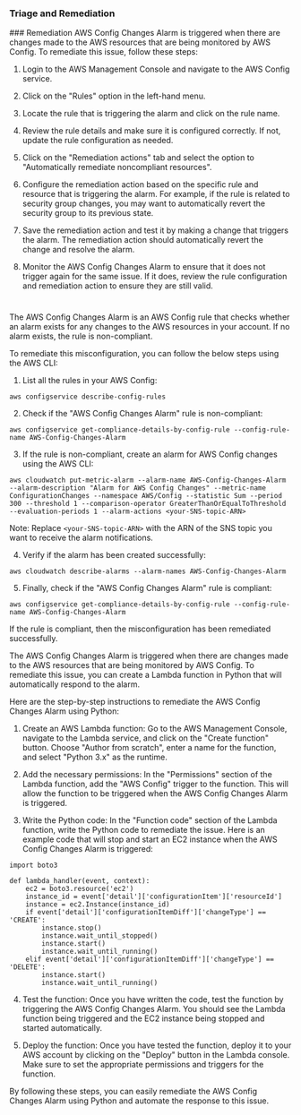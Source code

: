 
### Triage and Remediation
<Tabs>
<Tab title='Remediation'>
### Remediation

<AccordionGroup>
<Accordion title='Using Console' defaultOpen='true'>
AWS Config Changes Alarm is triggered when there are changes made to the AWS resources that are being monitored by AWS Config. To remediate this issue, follow these steps:

1. Login to the AWS Management Console and navigate to the AWS Config service.

2. Click on the "Rules" option in the left-hand menu.

3. Locate the rule that is triggering the alarm and click on the rule name.

4. Review the rule details and make sure it is configured correctly. If not, update the rule configuration as needed.

5. Click on the "Remediation actions" tab and select the option to "Automatically remediate noncompliant resources".

6. Configure the remediation action based on the specific rule and resource that is triggering the alarm. For example, if the rule is related to security group changes, you may want to automatically revert the security group to its previous state.

7. Save the remediation action and test it by making a change that triggers the alarm. The remediation action should automatically revert the change and resolve the alarm.

8. Monitor the AWS Config Changes Alarm to ensure that it does not trigger again for the same issue. If it does, review the rule configuration and remediation action to ensure they are still valid.

#
</Accordion>

<Accordion title='Using CLI'>
The AWS Config Changes Alarm is an AWS Config rule that checks whether an alarm exists for any changes to the AWS resources in your account. If no alarm exists, the rule is non-compliant.

To remediate this misconfiguration, you can follow the below steps using the AWS CLI:

1. List all the rules in your AWS Config:

```
aws configservice describe-config-rules
```

2. Check if the "AWS Config Changes Alarm" rule is non-compliant:

```
aws configservice get-compliance-details-by-config-rule --config-rule-name AWS-Config-Changes-Alarm
```

3. If the rule is non-compliant, create an alarm for AWS Config changes using the AWS CLI:

```
aws cloudwatch put-metric-alarm --alarm-name AWS-Config-Changes-Alarm --alarm-description "Alarm for AWS Config Changes" --metric-name ConfigurationChanges --namespace AWS/Config --statistic Sum --period 300 --threshold 1 --comparison-operator GreaterThanOrEqualToThreshold --evaluation-periods 1 --alarm-actions <your-SNS-topic-ARN>
```

Note: Replace `<your-SNS-topic-ARN>` with the ARN of the SNS topic you want to receive the alarm notifications.

4. Verify if the alarm has been created successfully:

```
aws cloudwatch describe-alarms --alarm-names AWS-Config-Changes-Alarm
```

5. Finally, check if the "AWS Config Changes Alarm" rule is compliant:

```
aws configservice get-compliance-details-by-config-rule --config-rule-name AWS-Config-Changes-Alarm
```

If the rule is compliant, then the misconfiguration has been remediated successfully.
</Accordion>

<Accordion title='Using Python'>
The AWS Config Changes Alarm is triggered when there are changes made to the AWS resources that are being monitored by AWS Config. To remediate this issue, you can create a Lambda function in Python that will automatically respond to the alarm.

Here are the step-by-step instructions to remediate the AWS Config Changes Alarm using Python:

1. Create an AWS Lambda function: Go to the AWS Management Console, navigate to the Lambda service, and click on the "Create function" button. Choose "Author from scratch", enter a name for the function, and select "Python 3.x" as the runtime.

2. Add the necessary permissions: In the "Permissions" section of the Lambda function, add the "AWS Config" trigger to the function. This will allow the function to be triggered when the AWS Config Changes Alarm is triggered.

3. Write the Python code: In the "Function code" section of the Lambda function, write the Python code to remediate the issue. Here is an example code that will stop and start an EC2 instance when the AWS Config Changes Alarm is triggered:

```
import boto3

def lambda_handler(event, context):
    ec2 = boto3.resource('ec2')
    instance_id = event['detail']['configurationItem']['resourceId']
    instance = ec2.Instance(instance_id)
    if event['detail']['configurationItemDiff']['changeType'] == 'CREATE':
        instance.stop()
        instance.wait_until_stopped()
        instance.start()
        instance.wait_until_running()
    elif event['detail']['configurationItemDiff']['changeType'] == 'DELETE':
        instance.start()
        instance.wait_until_running()
```

4. Test the function: Once you have written the code, test the function by triggering the AWS Config Changes Alarm. You should see the Lambda function being triggered and the EC2 instance being stopped and started automatically.

5. Deploy the function: Once you have tested the function, deploy it to your AWS account by clicking on the "Deploy" button in the Lambda console. Make sure to set the appropriate permissions and triggers for the function.

By following these steps, you can easily remediate the AWS Config Changes Alarm using Python and automate the response to this issue.
</Accordion>

</AccordionGroup>
</Tab>
</Tabs>
